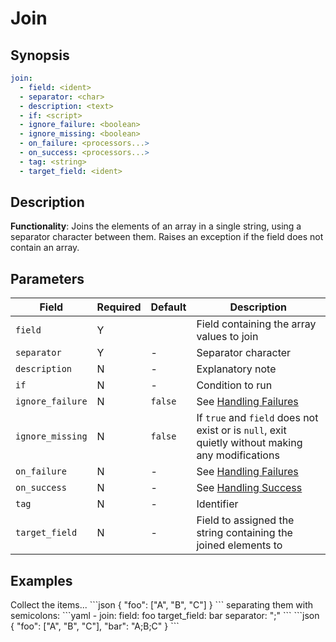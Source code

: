 # Join

## Synopsis

```yaml {2,3}
join:
  - field: <ident>
  - separator: <char>
  - description: <text>
  - if: <script>
  - ignore_failure: <boolean>
  - ignore_missing: <boolean>
  - on_failure: <processors...>
  - on_success: <processors...>
  - tag: <string>
  - target_field: <ident>
```

## Description

**Functionality**: Joins the elements of an array in a single string, using a separator character between them. Raises an exception if the field does not contain an array.

## Parameters

|Field|Required|Default|Description|
|---|---|---|---|
|`field`|Y||Field containing the array values to join|
|`separator`|Y|-|Separator character|
|`description`|N|-|Explanatory note|
|`if`|N|-|Condition to run|
|`ignore_failure`|N|`false`|See [Handling Failures](../handling-failures.mdx)|
|`ignore_missing`|N|`false`|If `true` and `field` does not exist or is `null`, exit quietly without making any modifications|
|`on_failure`|N|-|See [Handling Failures](../handling-failures.mdx)|
|`on_success`|N|-|See [Handling Success](../handling-success.mdx)|
|`tag`|N|-|Identifier|
|`target_field`|N|-|Field to assigned the string containing the joined elements to|

## Examples

<ExampleGrid>
  <CommentCol>
    Collect the items...
  </CommentCol>
  <CodeCol>
    ```json
    {
      "foo": ["A", "B", "C"]
    }
    ```
  </CodeCol>
  <CommentCol>
    separating them with semicolons:
  </CommentCol>
  <CodeCol>
    ```yaml
    - join:
      field: foo
      target_field: bar
      separator: ";"
    ```
    ```json
    {
      "foo": ["A", "B", "C"],
      "bar": "A;B;C"
    }
    ```
  </CodeCol>
</ExampleGrid>
